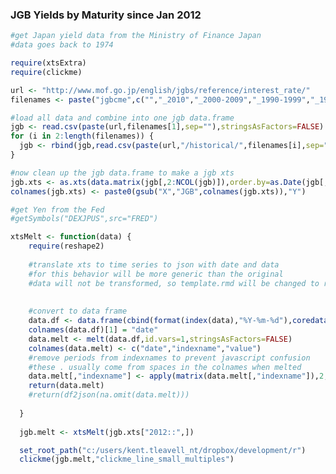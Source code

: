 ### JGB Yields by Maturity since Jan 2012

```r
#get Japan yield data from the Ministry of Finance Japan
#data goes back to 1974

require(xtsExtra)
require(clickme)

url <- "http://www.mof.go.jp/english/jgbs/reference/interest_rate/"
filenames <- paste("jgbcme",c("","_2010","_2000-2009","_1990-1999","_1980-1989","_1974-1979"),".csv",sep="")

#load all data and combine into one jgb data.frame
jgb <- read.csv(paste(url,filenames[1],sep=""),stringsAsFactors=FALSE)
for (i in 2:length(filenames)) {
  jgb <- rbind(jgb,read.csv(paste(url,"/historical/",filenames[i],sep=""),stringsAsFactors=FALSE))
}

#now clean up the jgb data.frame to make a jgb xts
jgb.xts <- as.xts(data.matrix(jgb[,2:NCOL(jgb)]),order.by=as.Date(jgb[,1]))
colnames(jgb.xts) <- paste0(gsub("X","JGB",colnames(jgb.xts)),"Y")

#get Yen from the Fed
#getSymbols("DEXJPUS",src="FRED")

xtsMelt <- function(data) {
    require(reshape2)
    
    #translate xts to time series to json with date and data
    #for this behavior will be more generic than the original
    #data will not be transformed, so template.rmd will be changed to reflect
    
    
    #convert to data frame
    data.df <- data.frame(cbind(format(index(data),"%Y-%m-%d"),coredata(data)))
    colnames(data.df)[1] = "date"
    data.melt <- melt(data.df,id.vars=1,stringsAsFactors=FALSE)
    colnames(data.melt) <- c("date","indexname","value")
    #remove periods from indexnames to prevent javascript confusion
    #these . usually come from spaces in the colnames when melted
    data.melt[,"indexname"] <- apply(matrix(data.melt[,"indexname"]),2,gsub,pattern="[.]",replacement="")
    return(data.melt)
    #return(df2json(na.omit(data.melt)))
    
  }
  
  jgb.melt <- xtsMelt(jgb.xts["2012::",])

  set_root_path("c:/users/kent.tleavell_nt/dropbox/development/r")
  clickme(jgb.melt,"clickme_line_small_multiples")
```